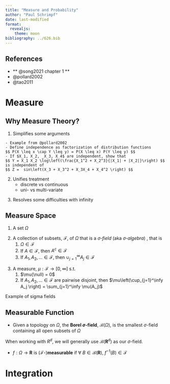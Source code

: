 ```yaml
---
title: "Measure and Probability"
author: "Paul Schrimpf"
date: last-modified
format:
  revealjs:
    theme: moon
bibliography: ../626.bib
---
```


## References

- ** @song2021 chapter 1 **
- @pollard2002
- @tao2011

# Measure

## Why Measure Theory?

::: fragment
1. Simplifies some arguments

::: fragment
    - Example from @pollard2002
    - Define independence as factorization of distribution functions
    $$ P(X \leq x \cap Y \leq y) = P(X \leq x) P(Y \leq y) $$
    - If $X_1, X_2, _X_3, X_4$ are independent, show that
    $$ Y = X_1 X_2 \log\left(\frac{X_1^2 + X_2^3}{|X_1| + |X_2|}\right) $$
    is independent of
    $$ Z =  sin\left(X_3 + X_3^2 + X_3X_4 + X_4^2 \right) $$
:::
:::

::: fragment
2. Unifies treatment
   - discrete vs continuous
   - uni- vs multi-variate
:::

::: fragment
3. Resolves some difficulties with infinity
:::

## Measure Space

::: fragment
1. A set $\Omega$
:::
::: fragment
2. A collection of subsets, $\mathscr{F}$, of $\Omega$ that is a $\sigma$*-field* (aka $\sigma$*-algebra*) , that is
    1. $\Omega \in \mathscr{F}$
    2. If $A \in \mathscr{F}$, then $A^c \in \mathscr{F}$
    3. If $A_1, A_2, ... \in \mathscr{F}$, then
    $\cup_{j=1}^\infty A_j \in \mathscr{F}$
:::
::: fragment
3. A measure, $\mu: \mathcal{F} \to [0, \infty]$ s.t.
    1. $\mu(\null) = 0$
    2. If $A_1, A_2, ... \in \mathscr{F}$ are pairwise disjoint, then
    $\mu\left(\cup_{j=1}^\infy A_j \right) = \sum_{j=1}^\infy \mu(A_j)$
:::

::: note

Example of sigma fields

:::

## Measurable Function

- Given a topology on $\Omega$, the **Borel $\sigma$-field**, $\mathscr{B}(\Omega)$, is the smallest $\sigma$-field containing all open subsets of $\Omega$

::: note

When working with $R^d$, we will generally use $\mathscr{B}(\mathbf{R}^d)$ as our $\sigma$-field.

:::

- $f: \Omega \to \mathbf{R}$ is ($\mathscr{F}$-)**measurable** if $\forall$
$B \in \mathscr{B}(\mathbf{R})$, $f^{-1}(B) \in \mathscr{F}$

# Integration

